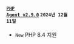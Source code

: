 #### <code class='changelog-service'><a href="https://docs.whatap.io/release-notes/php/php-2_9_0">PHP Agent v2.9.0</a></code> <code class='changelog-date'>2024년 12월 11일</code>

- <code class="New" type="1">New</code> PHP 8.4 지원

